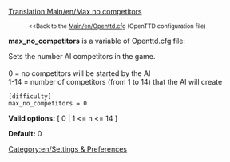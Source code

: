 [[Translation:Main/en/Max no competitors]]
:<small><<Back to the [[Main/en/Openttd.cfg]] (OpenTTD configuration file)</small>


'''max_no_competitors''' is a variable of Openttd.cfg file:

Sets the number AI competitors in the game.<br><br>
0 = no competitors will be started by the AI<br>
1-14 = number of competitors (from 1 to 14) that the AI will create<br>

<pre>
[difficulty]
max_no_competitors = 0
</pre>

'''Valid options:''' [ 0 | 1 <= n <= 14 ]

'''Default:''' 0


[[Category:en/Settings & Preferences]]